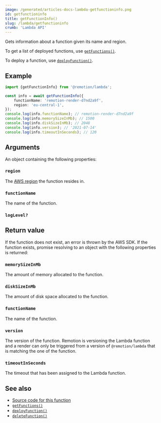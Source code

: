 ```yaml
---
image: /generated/articles-docs-lambda-getfunctioninfo.png
id: getfunctioninfo
title: getFunctionInfo()
slug: /lambda/getfunctioninfo
crumb: 'Lambda API'
---
```


Gets information about a function given its name and region.

To get a list of deployed functions, use [`getFunctions()`](/docs/lambda/getfunctions).

To deploy a function, use [`deployFunction()`](/docs/lambda/deployfunction).

## Example

```ts twoslash
import {getFunctionInfo} from '@remotion/lambda';

const info = await getFunctionInfo({
	functionName: 'remotion-render-d7nd2a9f',
	region: 'eu-central-1',
});
console.log(info.functionName); // remotion-render-d7nd2a9f
console.log(info.memorySizeInMb); // 1500
console.log(info.diskSizeInMb); // 2048
console.log(info.version); // '2021-07-14'
console.log(info.timeoutInSeconds); // 120
```

## Arguments

An object containing the following properties:

### `region`

The [AWS region](/docs/lambda/region-selection) the function resides in.

### `functionName`

The name of the function.

### `logLevel?`<AvailableFrom v="4.0.115"/>

<Options id="log" />

## Return value

If the function does not exist, an error is thrown by the AWS SDK.
If the function exists, promise resolving to an object with the following properties is returned:

### `memorySizeInMb`

The amount of memory allocated to the function.

### `diskSizeInMb`

The amount of disk space allocated to the function.

### `functionName`

The name of the function.

### `version`

The version of the function. Remotion is versioning the Lambda function and a render can only be triggered from a version of `@remotion/lambda` that is matching the one of the function.

### `timeoutInSeconds`

The timeout that has been assigned to the Lambda function.

## See also

- [Source code for this function](https://github.com/remotion-dev/remotion/blob/main/packages/lambda/src/api/get-function-info.ts)
- [`getFunctions()`](/docs/lambda/getfunctions)
- [`deployFunction()`](/docs/lambda/deployfunction)
- [`deleteFunction()`](/docs/lambda/deletefunction)
